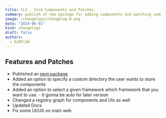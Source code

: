 ```yaml
---
title: CLI , Core Components and Patches.
summary: publish of npm package for adding components and patching some UI/UX issues
image: /changelogs/changelog-0.png
date: "2024-06-01"
kind: changelogs
draft: false
authors:
  - KiNFiSH
---
```

## Features and Patches
- Published an [npm package](https://www.npmjs.com/package/@kinfe123/farm-ui)
- Added an option to specify a custom directory the user wants to store the components
- Added an option to select a given framework which framework that you want to use. - it gonna be auto for later version
- Changed a registry graph for components and UIs as well
- Updated Docs 
- Fix some UI/UX on main web




